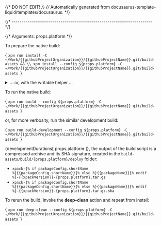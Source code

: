 {/* DO NOT EDIT! */}
{/* Automatically generated from docusaurus-template-liquid/templates/docusaurus. */}



{/* ------------------------------------------------------------------------ */}

{/* Arguments: props.platform */}

To prepare the native build:

<CodeBlock language="sh"> {
`xpm run install -C ~/Work/{{githubProjectOrganization}}/{{githubProjectName}}.git/build-assets && \\
xpm install --config ${props.platform} -C ~/Work/{{githubProjectOrganization}}/{{githubProjectName}}.git/build-assets
`} </CodeBlock>

<details>
<summary>... or, with the writable helper ...</summary>

<CodeBlock language="sh"> {
`xpm run install -C ~/Work/{{githubProjectOrganization}}/{{githubProjectName}}.git/build-assets && \\
xpm run link-deps -C ~/Work/{{githubProjectOrganization}}/{{githubProjectName}}.git/build-assets && \\
xpm install --config ${props.platform} -C ~/Work/{{githubProjectOrganization}}/{{githubProjectName}}.git/build-assets
`} </CodeBlock>

</details>

To run the native build:

<CodeBlock language="sh"> {
`xpm run build --config ${props.platform} -C ~/Work/{{githubProjectOrganization}}/{{githubProjectName}}.git/build-assets
`} </CodeBlock>

or, for more verbosity, run the similar development build:

<CodeBlock language="sh"> {
`xpm run build-development --config ${props.platform} -C ~/Work/{{githubProjectOrganization}}/{{githubProjectName}}.git/build-assets
`} </CodeBlock>

{developmentDurations[ props.platform ]}, the output of the build script is a compressed
archive and its SHA signature, created in
the <code>build-assets/build/{props.platform}/deploy</code> folder:

- <code>xpack-{% if packageConfig.shortName %}{{packageConfig.shortName}}{% else %}{{packageName}}{% endif %}-{{xpackVersion}}-{props.platform}.tar.gz</code>
- <code>xpack-{% if packageConfig.shortName %}{{packageConfig.shortName}}{% else %}{{packageName}}{% endif %}-{{xpackVersion}}-{props.platform}.tar.gz.sha</code>

To rerun the build, invoke the **deep-clean** action and repeat from install:

<CodeBlock language="sh"> {
`xpm run deep-clean --config ${props.platform} -C ~/Work/{{githubProjectOrganization}}/{{githubProjectName}}.git/build-assets
`} </CodeBlock>
